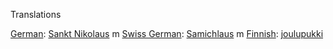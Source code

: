 Translations

[[German]]: [[Sankt Nikolaus]] m
[[Swiss German]]: [[Samichlaus]] m
[[Finnish]]: [[joulupukki]]